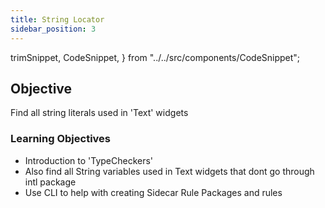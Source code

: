 ```yaml
---
title: String Locator
sidebar_position: 3
---
```


  trimSnippet,
  CodeSnippet,
} from "../../src/components/CodeSnippet";


## Objective

Find all string literals used in 'Text' widgets

### Learning Objectives

- Introduction to 'TypeCheckers'
- Also find all String variables used in Text widgets that dont go through intl package
- Use CLI to help with creating Sidecar Rule Packages and rules

